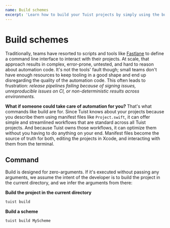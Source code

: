 ```yaml
---
name: Build schemes
excerpt: 'Learn how to build your Tuist projects by simply using the build command that is optimized for minimal configuration.'
---
```


# Build schemes

Traditionally,
teams have resorted to scripts and tools like [Fastlane](https://fastlane.tools) to define a command line interface to interact with their projects.
At scale,
that approach results in complex, error-prone, untested, and hard to reason about automation code.
It's not the tools' fault though;
small teams don't have enough resources to keep tooling in a good shape and end up disregarding the quality of the automation code.
This often leads to frustration:
_release pipelines failing because of signing issues, unreproducible issues on CI, or non-deterministic results across environments._

**What if someone could take care of automation for you?**
That's what commands like build are for.
Since Tuist knows about your projects because you describe them using manifest files like `Project.swift`,
it can offer simple and streamlined workflows that are standard across all Tuist projects.
And because Tuist owns those workflows,
it can optimize them without you having to do anything on your end.
Manifest files become the source of truth for both,
editing the projects in Xcode,
and interacting with them from the terminal.

## Command

Build is designed for zero-arguments.
If it's executed without passing any arguments,
we assume the intent of the developer is to build the project in the current directory, and we infer the arguments from there:

**Build the project in the current directory**

```bash
tuist build
```

**Build a scheme**

```bash
tuist build MyScheme
```

<Message
  info
  title="Standard commands"
  description="One of the benefits of using Tuist over other automation tools is that developers can get familiar with a set of commands that they can use in any Tuist project."
/>
